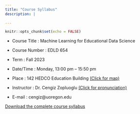 ---
title: "Course Syllabus"
description: |
  
---

```{r setup, include=FALSE}
knitr::opts_chunk$set(echo = FALSE)
```

- Course Title		: Machine Learning for Educational Data Science

- Course Number		: EDLD 654

- Term            : Fall 2023

- Date/Time			  : Monday, 13:00 pm – 15:50 pm

- Place				    : 142 HEDCO Education Building [(Click for map)](https://map.uoregon.edu/0f9e5e738)

- Instructor			: Dr. Cengiz Zopluoglu [(Click for pronunciation)](https://namedrop.io/cengizzopluoglu)

- E-mail				  : cengiz@uoregon.edu

[Download the complete course syllabus](https://github.com/uo-datasci-specialization/c4-ml-fall-2023/raw/main/Syllabus_EDUC654.pdf)